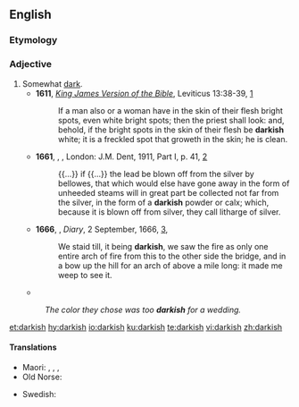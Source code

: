 ==English==

===Etymology===
{{suffix|dark|ish|lang=en}}

===Adjective===
{{en-adj}}

# Somewhat [[dark]].
#* '''1611''', ''[[w:King James Version|King James Version of the Bible]]'', Leviticus 13:38-39, [https://www.biblegateway.com/passage/?search=Leviticus+13&version=AKJV]
#*: If a man also or a woman have in the skin of their flesh bright spots, even white bright spots; then the priest shall look: and, behold, if the bright spots in the skin of their flesh be '''darkish''' white; it is a freckled spot that groweth in the skin; he is clean.
#* '''1661''', {{w|Robert Boyle}}, ''{{w|The Sceptical Chymist}}'', London: J.M. Dent, 1911, Part I, p. 41, [https://archive.org/details/scepticalchymist00boylrich]
#*: {{...}} if {{...}} the lead be blown off from the silver by bellowes, that which would else have gone away in the form of unheeded steams will in great part be collected not far from the silver, in the form of a '''darkish''' powder or calx; which, because it is blown off from silver, they call litharge of silver.
#* '''1666''', {{w|Samuel Pepys}}, ''Diary'', 2 September, 1666, [http://www.gutenberg.org/files/4171/4171-h/4171-h.htm],
#*: We staid till, it being '''darkish''', we saw the fire as only one entire arch of fire from this to the other side the bridge, and in a bow up the hill for an arch of above a mile long: it made me weep to see it.
#* {{quote-text|year=1934|author={{w|George Orwell}}|title={{w|Burmese Days}}|chapter=14|url=http://www.gutenberg.net.au/ebooks02/0200051h.html|passage=The village was '''darkish''' under the shade of broad leaves.}}
#: ''The color they chose was too '''darkish''' for a wedding.''

[[et:darkish]]
[[hy:darkish]]
[[io:darkish]]
[[ku:darkish]]
[[te:darkish]]
[[vi:darkish]]
[[zh:darkish]]

====Translations====
{{trans-top|}}
* Maori: {{t|mi|tariko}}, {{t|mi|pōuriuri}}, {{t|mi|manauri}}, {{t|mi|poururu}}
* Old Norse: {{t|non|sámr}}
{{trans-mid}}
* Swedish: {{t+|sv|mörklagd}}
{{trans-bottom}}